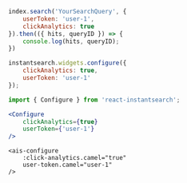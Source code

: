 <CodeGroup>

```js Vanilla JavaScript
index.search('YourSearchQuery', {
    userToken: 'user-1',
    clickAnalytics: true
}).then(({ hits, queryID }) => {
    console.log(hits, queryID);
})
```

```js InstantSearch.js
instantsearch.widgets.configure({
    clickAnalytics: true,
    userToken: 'user-1'
});
```

```jsx React InstantSearch
import { Configure } from 'react-instantsearch';

<Configure
    clickAnalytics={true}
    userToken={'user-1'}
/>
```

```vue Vue InstantSearch
<ais-configure
    :click-analytics.camel="true"
    user-token.camel="user-1"
/>
```

</CodeGroup>